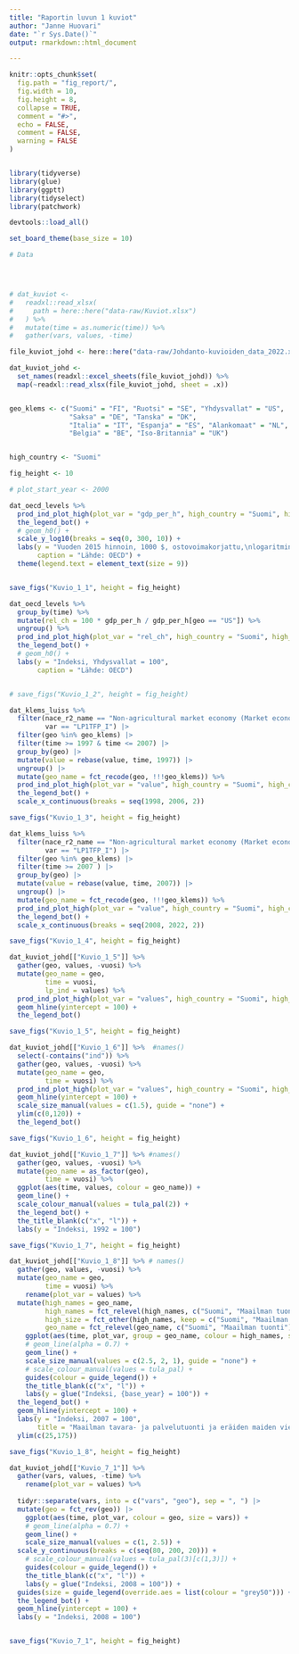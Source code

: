 ```yaml
---
title: "Raportin luvun 1 kuviot"
author: "Janne Huovari"
date: "`r Sys.Date()`"
output: rmarkdown::html_document

---
```


```r

knitr::opts_chunk$set(
  fig.path = "fig_report/",
  fig.width = 10,
  fig.height = 8,
  collapse = TRUE,
  comment = "#>", 
  echo = FALSE, 
  comment = FALSE, 
  warning = FALSE
)


library(tidyverse)
library(glue)
library(ggptt)
library(tidyselect)
library(patchwork)

devtools::load_all()

set_board_theme(base_size = 10)

# Data




# dat_kuviot <- 
#   readxl::read_xlsx(
#     path = here::here("data-raw/Kuviot.xlsx")
#   ) %>% 
#   mutate(time = as.numeric(time)) %>% 
#   gather(vars, values, -time)

file_kuviot_johd <- here::here("data-raw/Johdanto-kuvioiden_data_2022.xlsx")

dat_kuviot_johd <-
  set_names(readxl::excel_sheets(file_kuviot_johd)) %>%
  map(~readxl::read_xlsx(file_kuviot_johd, sheet = .x))


geo_klems <- c("Suomi" = "FI", "Ruotsi" = "SE", "Yhdysvallat" = "US", 
               "Saksa" = "DE", "Tanska" = "DK", 
               "Italia" = "IT", "Espanja" = "ES", "Alankomaat" = "NL",
               "Belgia" = "BE", "Iso-Britannia" = "UK") 


high_country <- "Suomi"

fig_height <- 10

# plot_start_year <- 2000

```

```r

dat_oecd_levels %>%
  prod_ind_plot_high(plot_var = "gdp_per_h", high_country = "Suomi", high_countries = setdiff(unique(.$geo_name), high_country), base_year = 2015) +
  the_legend_bot() +
  # geom_h0() +
  scale_y_log10(breaks = seq(0, 300, 10)) +
  labs(y = "Vuoden 2015 hinnoin, 1000 $, ostovoimakorjattu,\nlogaritminen asteikko",
       caption = "Lähde: OECD") +
  theme(legend.text = element_text(size = 9))


save_figs("Kuvio_1_1", height = fig_height)


```

```r



dat_oecd_levels %>% 
  group_by(time) %>% 
  mutate(rel_ch = 100 * gdp_per_h / gdp_per_h[geo == "US"]) %>% 
  ungroup() %>% 
  prod_ind_plot_high(plot_var = "rel_ch", high_country = "Suomi", high_countries = setdiff(unique(.$geo_name), high_country), base_year = 2015) +
  the_legend_bot() +
  # geom_h0() +
  labs(y = "Indeksi, Yhdysvallat = 100",
       caption = "Lähde: OECD") 


# save_figs("Kuvio_1_2", height = fig_height)


```


```r

dat_klems_luiss %>% 
  filter(nace_r2_name == "Non-agricultural market economy (Market economy less industry A)",
         var == "LP1TFP_I") |> 
  filter(geo %in% geo_klems) |> 
  filter(time >= 1997 & time <= 2007) |> 
  group_by(geo) |> 
  mutate(value = rebase(value, time, 1997)) |> 
  ungroup() |> 
  mutate(geo_name = fct_recode(geo, !!!geo_klems)) %>% 
  prod_ind_plot_high(plot_var = "value", high_country = "Suomi", high_countries = setdiff(unique(.$geo_name), high_country), base_year = 1997) +
  the_legend_bot() +
  scale_x_continuous(breaks = seq(1998, 2006, 2))

save_figs("Kuvio_1_3", height = fig_height)

```

```r

dat_klems_luiss %>% 
  filter(nace_r2_name == "Non-agricultural market economy (Market economy less industry A)",
         var == "LP1TFP_I") |> 
  filter(geo %in% geo_klems) |> 
  filter(time >= 2007 ) |> 
  group_by(geo) |> 
  mutate(value = rebase(value, time, 2007)) |> 
  ungroup() |> 
  mutate(geo_name = fct_recode(geo, !!!geo_klems)) %>% 
  prod_ind_plot_high(plot_var = "value", high_country = "Suomi", high_countries = setdiff(unique(.$geo_name), high_country), base_year = 2007) +
  the_legend_bot() +
  scale_x_continuous(breaks = seq(2008, 2022, 2))

save_figs("Kuvio_1_4", height = fig_height)

```



```r

dat_kuviot_johd[["Kuvio_1_5"]] %>% 
  gather(geo, values, -vuosi) %>% 
  mutate(geo_name = geo,
         time = vuosi,
         lp_ind = values) %>% 
  prod_ind_plot_high(plot_var = "values", high_country = "Suomi", high_countries = setdiff(unique(.$geo_name), high_country), base_year = 1995) +
  geom_hline(yintercept = 100) +
  the_legend_bot() 

save_figs("Kuvio_1_5", height = fig_height)

```
```r

dat_kuviot_johd[["Kuvio_1_6"]] %>%  #names()
  select(-contains("ind")) %>%
  gather(geo, values, -vuosi) %>% 
  mutate(geo_name = geo,
         time = vuosi) %>% 
  prod_ind_plot_high(plot_var = "values", high_country = "Suomi", high_countries = setdiff(unique(.$geo_name), high_country), base_year = 2008) +
  geom_hline(yintercept = 100) +
  scale_size_manual(values = c(1.5), guide = "none") +
  ylim(c(0,120)) +
  the_legend_bot() 

save_figs("Kuvio_1_6", height = fig_height)

```

```r

dat_kuviot_johd[["Kuvio_1_7"]] %>% #names()
  gather(geo, values, -vuosi) %>% 
  mutate(geo_name = as_factor(geo),
         time = vuosi) %>% 
  ggplot(aes(time, values, colour = geo_name)) + 
  geom_line() +
  scale_colour_manual(values = tula_pal(2)) +
  the_legend_bot() +
  the_title_blank(c("x", "l")) +
  labs(y = "Indeksi, 1992 = 100")

save_figs("Kuvio_1_7", height = fig_height)

```




```r

dat_kuviot_johd[["Kuvio_1_8"]] %>% # names()
  gather(geo, values, -vuosi) %>% 
  mutate(geo_name = geo,
         time = vuosi) %>% 
    rename(plot_var = values) %>%
  mutate(high_names = geo_name,
         high_names = fct_relevel(high_names, c("Suomi", "Maailman tuonti"), after = 0),
         high_size = fct_other(high_names, keep = c("Suomi", "Maailman tuonti"), other_level = "muut high"),
         geo_name = fct_relevel(geo_name, c("Suomi", "Maailman tuonti"), after = Inf)) %>%
    ggplot(aes(time, plot_var, group = geo_name, colour = high_names, size = high_size)) +
    # geom_line(alpha = 0.7) +
    geom_line() +
    scale_size_manual(values = c(2.5, 2, 1), guide = "none") +
    # scale_colour_manual(values = tula_pal) +
    guides(colour = guide_legend()) +
    the_title_blank(c("x", "l")) +
    labs(y = glue("Indeksi, {base_year} = 100")) +
  the_legend_bot() +
  geom_hline(yintercept = 100) +
  labs(y = "Indeksi, 2007 = 100",
       title = "Maailman tavara- ja palvelutuonti ja eräiden maiden vienti") +
  ylim(c(25,175)) 

save_figs("Kuvio_1_8", height = fig_height)

```

```r

dat_kuviot_johd[["Kuvio_7_1"]] %>%  
  gather(vars, values, -time) %>% 
    rename(plot_var = values) %>% 
  
  tidyr::separate(vars, into = c("vars", "geo"), sep = ", ") |> 
  mutate(geo = fct_rev(geo)) |> 
    ggplot(aes(time, plot_var, colour = geo, size = vars)) +
    # geom_line(alpha = 0.7) +
    geom_line() +
    scale_size_manual(values = c(1, 2.5)) +
  scale_y_continuous(breaks = c(seq(80, 200, 20))) +
    # scale_colour_manual(values = tula_pal(3)[c(1,3)]) +
    guides(colour = guide_legend()) +
    the_title_blank(c("x", "l")) +
    labs(y = glue("Indeksi, 2008 = 100")) +
  guides(size = guide_legend(override.aes = list(colour = "grey50"))) +
  the_legend_bot() +
  geom_hline(yintercept = 100) +
  labs(y = "Indeksi, 2008 = 100") 


save_figs("Kuvio_7_1", height = fig_height)

```

